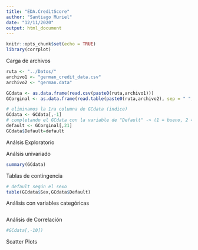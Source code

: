 ```yaml
---
title: "EDA.CreditScore"
author: "Santiago Muriel"
date: "12/11/2020"
output: html_document
---
```


```r
knitr::opts_chunk$set(echo = TRUE)
library(corrplot)
```

Carga de archivos
```r
ruta <- "../Datos/"
archivo1 <- "german_credit_data.csv"
archivo2 <- "german.data"

GCdata <- as.data.frame(read.csv(paste0(ruta,archivo1)))
GCorginal <- as.data.frame(read.table(paste0(ruta,archivo2), sep = " ", header = F))

# eliminamos la 1ra columna de GCdata (indice)
GCdata <- GCdata[,-1]
# completando el GCdata con la variable de "Default" -> (1 = bueno, 2 = malo)
default <- GCorginal[,21]
GCdata$Default=default
```

Análsis Exploratorio

Análsis univariado
```r
summary(GCdata)
```

Tablas de contingencia
```r
# default según el sexo
table(GCdata$Sex,GCdata$Default)
```

Análisis con variables categóricas
```r

```

Análisis de Correlación
```r
#GCdata[,-10])
```


Scatter Plots
```r

```



